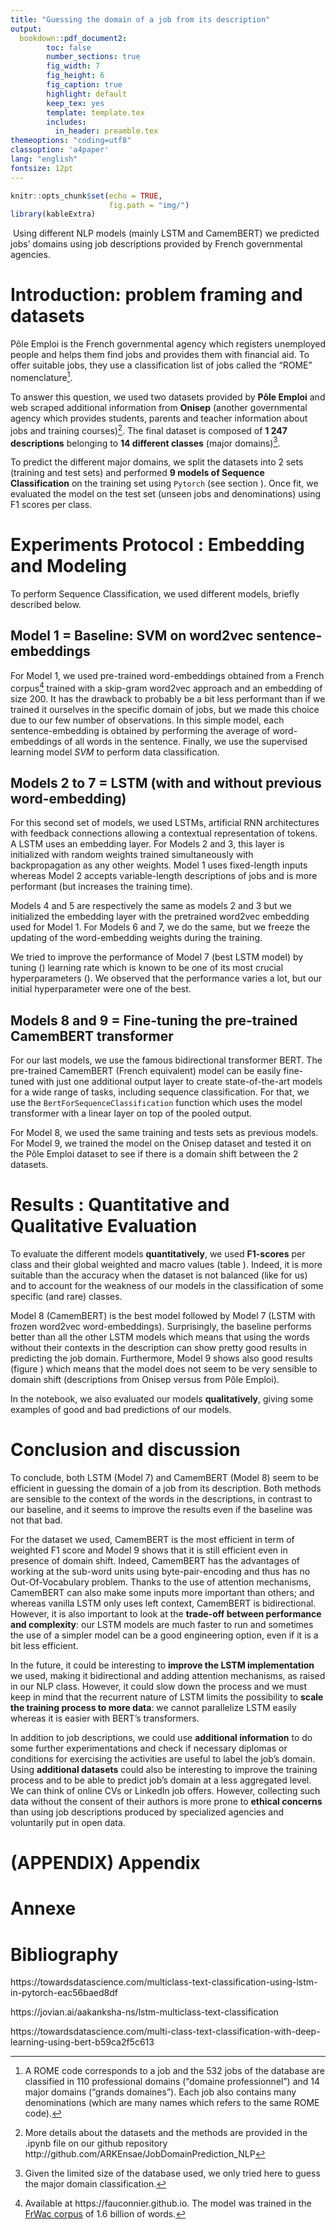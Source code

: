 ```yaml
---
title: "Guessing the domain of a job from its description"
output:
  bookdown::pdf_document2:
        toc: false
        number_sections: true
        fig_width: 7
        fig_height: 6
        fig_caption: true
        highlight: default
        keep_tex: yes
        template: template.tex
        includes:
          in_header: preamble.tex
themeoptions: "coding=utf8"
classoption: 'a4paper'
lang: "english"
fontsize: 12pt
---
```


<!-- output: -->
<!--   bookdown::word_document2: -->
<!--     toc: true -->
<!-- always_allow_html: true -->

```r
knitr::opts_chunk$set(echo = TRUE,
                      fig.path = "img/")
library(kableExtra)
```

<!-- \textit{Instructions (to remove):} -->
<!-- \begin{enumerate} -->
<!--     \item write and present clearly and synthetically your project  -->
<!--     \item Add all the references in Appendix (use .bib \cite{10test}) -->
<!--     \item 1 page maximum  -->
<!--     \item  You can add any non-textual content (plots, table, images, schemes...)  -->
<!--     \item Should point to your notebook (colab or github/gitlab (e.g. with footnote \footnote{https://nlp-ensae.github.io/})) -->
<!-- \end{enumerate} -->

:::: {.abstract data-latex=""}
\ Using different NLP models (mainly LSTM and CamemBERT) we predicted jobs' domains using job descriptions provided by French governmental agencies.
::::

#	Introduction: problem framing and datasets {#sec:intro}

Pôle Emploi is the French governmental agency which registers unemployed people and helps them find jobs and provides them with financial aid.
To offer suitable jobs, they use a classification list of jobs called the “ROME” nomenclature^[A ROME code corresponds to a job and the 532 jobs of the database are classified in 110 professional domains (“domaine professionnel”) and 14 major domains (“grands domaines”).
Each job also contains many denominations (which are many names which refers to the same ROME code).].

\begin{tcolorbox}
For this project, we tried to answer to the following research question: Using Natural Language Processing modeling, is it possible to properly guess the domain of a job simply by reading its description?
\end{tcolorbox}

To answer this question, we used two datasets provided by **Pôle Emploi** and web scraped additional information from **Onisep** (another governmental agency which provides students, parents and teacher information about jobs and training courses)^[More details about the datasets and the methods are provided in the .ipynb file on our github repository http://github.com/ARKEnsae/JobDomainPrediction_NLP].
The final dataset is composed of **1 247 descriptions** belonging to **14 different classes** (major domains)^[Given the limited size of the database used, we only tried here to guess the major domain classification.]. 

To predict the different major domains, we split the datasets into 2 sets (training and test sets) and performed **9 models of Sequence Classification** on the training set using `Pytorch` (see section \ref{sec:exp}).
Once fit, we evaluated the model on the test set (unseen jobs and denominations) using F1 scores per class. 

#	Experiments Protocol : Embedding and Modeling  {#sec:exp}

To perform Sequence Classification, we used different models, briefly described below. 
 
##	Model 1 = Baseline: SVM on word2vec sentence-embeddings 

For Model 1, we used pre-trained word-embeddings obtained from a French corpus^[Available at https://fauconnier.github.io. The model was trained in the [FrWac corpus](https://wacky.sslmit.unibo.it/doku.php?id=corpora) of  1.6 billion of words.] trained with a skip-gram word2vec approach and an embedding of size 200.
It has the drawback to probably be a bit less performant than if we trained it ourselves in the specific domain of jobs, but we made this choice due to our few number of observations.
In this simple model, each sentence-embedding is obtained by performing the average of word-embeddings of all words in the sentence.
Finally, we use the supervised learning model *SVM* to perform data classification. 

##	Models 2 to 7 = LSTM (with and without previous word-embedding)

For this second set of models, we used LSTMs, artificial RNN architectures with feedback connections allowing a contextual representation of tokens.
A LSTM uses an embedding layer.
For Models 2 and 3, this layer is initialized with random weights trained simultaneously with backpropagation as any other weights.
Model 1 uses fixed-length inputs whereas Model 2 accepts variable-length descriptions of jobs and is more performant (but increases the training time).

Models 4 and 5 are respectively the same as models 2 and 3 but we initialized the embedding layer with the pretrained word2vec embedding used for Model 1.
For Models 6 and 7, we do the same, but we freeze the updating of the word-embedding weights during the training. 

We tried to improve the performance of Model 7 (best LSTM model) by tuning (\citet{probst}) learning rate which is known to be one of its most crucial hyperparameters (\citet{greff}).
We observed that the performance varies a lot, but our initial hyperparameter were one of the best. 

##	Models 8 and 9 = Fine-tuning the pre-trained CamemBERT transformer 

For our last models, we use the famous bidirectional transformer BERT. The pre-trained CamemBERT (French equivalent) model can be easily fine-tuned with just one additional output layer to create state-of-the-art models for a wide range of tasks, including sequence classification.
For that, we use the `BertForSequenceClassification` function which uses the model transformer with a linear layer on top of the pooled output.

For Model 8, we used the same training and tests sets as previous models.
For Model 9, we trained the model on the Onisep dataset and tested it on the Pôle Emploi dataset to see if there is a domain shift between the 2 datasets. 

#	Results : Quantitative and Qualitative Evaluation {#sec:results}

To evaluate the different models **quantitatively**, we used **F1-scores** per class and their global weighted and macro values (table \ref{tableau}).
Indeed, it is more suitable than the accuracy when the dataset is not balanced (like for us) and to account for the weakness of our models in the classification of some specific (and rare) classes. 

Model 8 (CamemBERT) is the best model followed by Model 7 (LSTM with frozen word2vec word-embeddings).
Surprisingly, the baseline performs better than all the other LSTM models which means that using the words without their contexts in the description can show pretty good results in predicting the job domain.
Furthermore, Model 9 shows also good results (figure \ref{fig:fig1}) which means that the model does not seem to be very sensible to domain shift (descriptions from Onisep versus from Pôle Emploi). 

In the notebook, we also evaluated our models **qualitatively**, giving some examples of good and bad predictions of our models. 

# Conclusion and discussion {#sec:ccl}

To conclude, both LSTM (Model 7) and CamemBERT (Model 8) seem to be efficient in guessing the domain of a job from its description.
Both methods are sensible to the context of the words in the descriptions, in contrast to our baseline, and it seems to improve the results even if the baseline was not that bad.

For the dataset we used, CamemBERT is the most efficient in term of weighted F1 score and Model 9 shows that it is still efficient even in presence of domain shift.
Indeed, CamemBERT has the advantages of working at the sub-word units using byte-pair-encoding and thus has no Out-Of-Vocabulary problem. Thanks to the use of attention mechanisms, CamemBERT can also make some inputs more important than others; and whereas vanilla LSTM only uses left context, CamemBERT is bidirectional.
However, it is also important to look at the **trade-off between performance and complexity**: our LSTM models are much faster to run and sometimes the use of a simpler model can be a good engineering option, even if it is a bit less efficient. 

In the future, it could be interesting to **improve the LSTM implementation** we used, making it bidirectional and adding attention mechanisms, as raised in our NLP class.
However, it could slow down the process and we must keep in mind that the recurrent nature of LSTM limits the possibility to **scale the training process to more data**: we cannot parallelize LSTM easily whereas it is easier with BERT’s transformers. 

In addition to job descriptions, we could use **additional information** to do some further experimentations and check if necessary diplomas or conditions for exercising the activities are useful to label the job’s domain.
Using **additional datasets** could also be interesting to improve the training process and to be able to predict job’s domain at a less aggregated level.
We can think of online CVs or LinkedIn job offers. However, collecting such data without the consent of their authors is more prone to **ethical concerns** than using job descriptions produced by specialized agencies and voluntarily put in open data. 


\newpage
\clearpage

\onecolumn

# (APPENDIX) Appendix {-}
\addtocontents{toc}{\protect\setcounter{tocdepth}{1}}
\setcounter{page}{0}
\pagenumbering{roman}

# Annexe {.unnumbered}




\begin{table}[h!]
\begin{center}
\begin{tabular}{|l|c|c|}
\hline
                                                & \textbf{Macro avg}           & \textbf{Weighted   avg}      \\ \hline
\textbf{Model 1}:   Baseline                    & \cellcolor[HTML]{C0C0C0}0.50 & \cellcolor[HTML]{C0C0C0}0.55 \\ \hline
\textbf{Model 2}:   LSTM (fixedL+RWE)           & 0.06                         & 0.10                         \\ \hline
\textbf{Model 3}:   LSTM (varL+RWE)             & 0.27                         & 0.33                         \\ \hline
\textbf{Model 4}:   LSTM (fixedL+W2V)           & 0.11                         & 0.17                         \\ \hline
\textbf{Model 5}:   LSTM (varL+ W2V)            & 0.36                         & 0.40                         \\ \hline
\textbf{Model 6}:   LSTM (fixedL+W2V+frozen)    & 0.11                         & 0.14                         \\ \hline
\textbf{Model 7}:   LSTM (varL+ W2V+frozen)     & \cellcolor[HTML]{C0C0C0}0.69 & \cellcolor[HTML]{C0C0C0}0.69 \\ \hline
\textbf{Model 8}:   CamemBERT                   & \cellcolor[HTML]{C0C0C0}0.74 & \cellcolor[HTML]{C0C0C0}0.76 \\ \hline
\textbf{Model 9}:   CamemBERT with domain shift & 0.57                         & 0.62                         \\ \hline
\end{tabular}
\end{center}
\caption{Macro and weighted F1 scores for our 9 models}\label{tableau}
\footnotesize
\emph{Note: The macro and weighted averages respectively correspond to the averages of F1 scores per class without and with considering the proportion for each label in the dataset. 
fixedL = fixed-length inputs / varL = variable-length inputs / RWE = random initialization of word-embeddings / W2V = word2vec word-embeddings / frozen = frozen word-embedding weights.}
\end{table}

\begin{figure}[!ht]
\begin{minipage}{.5\textwidth}
  \centering
  \includegraphics[height=6cm]{img/matrix_model8.png}
\end{minipage}%
\begin{minipage}{.5\textwidth}
\centering
  \includegraphics[height=6cm]{img/matrix_model9.png}
\end{minipage}
  \caption{Confusion matrices for Models 8 (left) and 9 (right)}
  \label{fig:fig1}
%\vspace{0.1cm}
\footnotesize
\end{figure}


# Bibliography {.unnumbered}


https://towardsdatascience.com/multiclass-text-classification-using-lstm-in-pytorch-eac56baed8df

https://jovian.ai/aakanksha-ns/lstm-multiclass-text-classification

https://towardsdatascience.com/multi-class-text-classification-with-deep-learning-using-bert-b59ca2f5c613

<!-- \bibliographystyle{acl_natbib} -->
\renewcommand{\refname}{}
\vspace{-1cm}
\bibliography{biblio}






